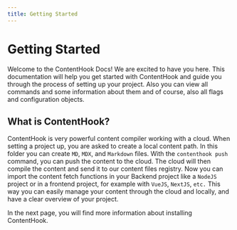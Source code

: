 ```yaml
---
title: Getting Started
---
```


# Getting Started
 
Welcome to the ContentHook Docs! We are excited to have you here. This documentation will help you get started with ContentHook and guide you through the process of setting up your project. Also you can view all commands and some information about them and of course, also all flags and configuration objects.

## What is ContentHook?

ContentHook is very powerful content compiler working with a cloud. When setting a project up, you are asked to create a local content path. In this folder you can create `MD`, `MDX`, and `Markdown` files. With the `contenthook push` command, you can push the content to the cloud. The cloud will then compile the content and send it to our content files registry. Now you can import the content fetch functions in your Backend project like a `NodeJS` project or in a frontend project, for example with `VueJS`, `NextJS`, `etc.` This way you can easily manage your content through the cloud and locally, and have a clear overview of your project.

In the next page, you will find more information about installing ContentHook.